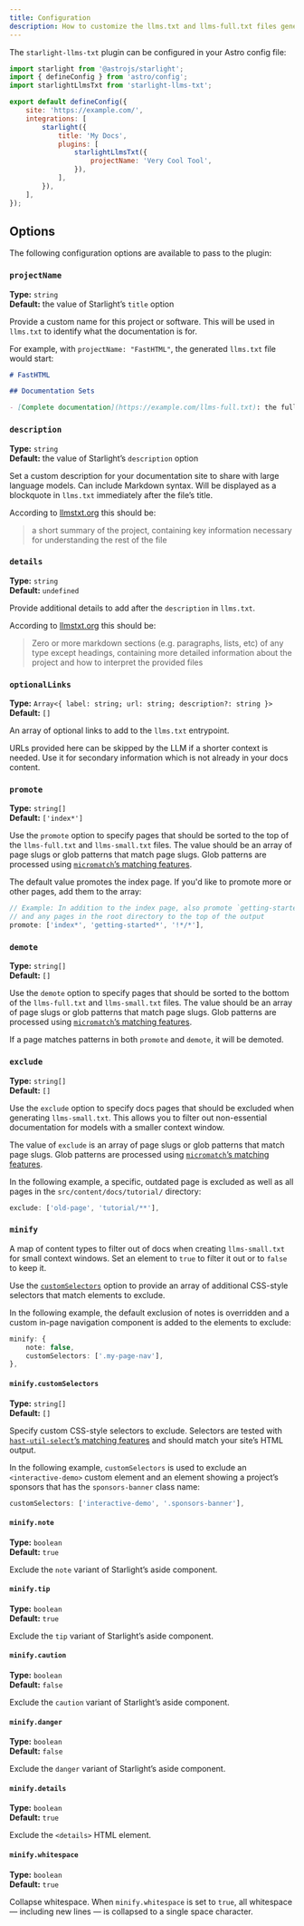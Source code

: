 ```yaml
---
title: Configuration
description: How to customize the llms.txt and llms-full.txt files generated by the starlight-llms-txt plugin
---
```


The `starlight-llms-txt` plugin can be configured in your Astro config file:

```js title="astro.config.mjs" {11-13}
import starlight from '@astrojs/starlight';
import { defineConfig } from 'astro/config';
import starlightLlmsTxt from 'starlight-llms-txt';

export default defineConfig({
	site: 'https://example.com/',
	integrations: [
		starlight({
			title: 'My Docs',
			plugins: [
				starlightLlmsTxt({
					projectName: 'Very Cool Tool',
				}),
			],
		}),
	],
});
```

## Options

The following configuration options are available to pass to the plugin:

### `projectName`

**Type:** `string`  
**Default:** the value of Starlight’s `title` option

Provide a custom name for this project or software.
This will be used in `llms.txt` to identify what the documentation is for.

For example, with `projectName: "FastHTML"`, the generated `llms.txt` file would start:

```md title="llms.txt" "FastHTML"
# FastHTML

## Documentation Sets

- [Complete documentation](https://example.com/llms-full.txt): the full documentation for FastHTML
```

### `description`

**Type:** `string`  
**Default:** the value of Starlight’s `description` option

Set a custom description for your documentation site to share with large language models.
Can include Markdown syntax.
Will be displayed as a blockquote in `llms.txt` immediately after the file’s title.

According to [llmstxt.org](https://llmstxt.org/) this should be:

> a short summary of the project, containing key information necessary for understanding the rest of the file

### `details`

**Type:** `string`  
**Default:** `undefined`

Provide additional details to add after the `description` in `llms.txt`.

According to [llmstxt.org](https://llmstxt.org/) this should be:

> Zero or more markdown sections (e.g. paragraphs, lists, etc) of any type except headings, containing more detailed information about the project and how to interpret the provided files

### `optionalLinks`

**Type:** `Array<{ label: string; url: string; description?: string }>`  
**Default:** `[]`

An array of optional links to add to the `llms.txt` entrypoint.

URLs provided here can be skipped by the LLM if a shorter context is needed.
Use it for secondary information which is not already in your docs content.

### `promote`

**Type:** `string[]`  
**Default:** `['index*']`

Use the `promote` option to specify pages that should be sorted to the top of the `llms-full.txt` and `llms-small.txt` files.
The value should be an array of page slugs or glob patterns that match page slugs.
Glob patterns are processed using [`micromatch`’s matching features](https://github.com/micromatch/micromatch#matching-features).

The default value promotes the index page. If you'd like to promote more or other pages, add them to the array:

```ts
// Example: In addition to the index page, also promote `getting-started`
// and any pages in the root directory to the top of the output
promote: ['index*', 'getting-started*', '!*/*'],
```

### `demote`

**Type:** `string[]`  
**Default:** `[]`

Use the `demote` option to specify pages that should be sorted to the bottom of the `llms-full.txt` and `llms-small.txt` files.
The value should be an array of page slugs or glob patterns that match page slugs.
Glob patterns are processed using [`micromatch`’s matching features](https://github.com/micromatch/micromatch#matching-features).

If a page matches patterns in both `promote` and `demote`, it will be demoted.
### `exclude`

**Type:** `string[]`  
**Default:** `[]`

Use the `exclude` option to specify docs pages that should be excluded when generating `llms-small.txt`.
This allows you to filter out non-essential documentation for models with a smaller context window.

The value of `exclude` is an array of page slugs or glob patterns that match page slugs.
Glob patterns are processed using [`micromatch`’s matching features](https://github.com/micromatch/micromatch#matching-features).

In the following example, a specific, outdated page is excluded as well as all pages in the `src/content/docs/tutorial/` directory:

```ts
exclude: ['old-page', 'tutorial/**'],
```

### `minify`

A map of content types to filter out of docs when creating `llms-small.txt` for small context windows.
Set an element to `true` to filter it out or to `false` to keep it.

Use the [`customSelectors`](#minifycustomselectors) option to provide an array of additional CSS-style selectors that match elements to exclude.

In the following example, the default exclusion of notes is overridden and a custom in-page navigation component is added to the elements to exclude:

```ts
minify: {
	note: false,
	customSelectors: ['.my-page-nav'],
},
```

#### `minify.customSelectors`

**Type:** `string[]`  
**Default:** `[]`

Specify custom CSS-style selectors to exclude.
Selectors are tested with [`hast-util-select`’s matching features](https://github.com/syntax-tree/hast-util-select#support) and should match your site’s HTML output.

In the following example, `customSelectors` is used to exclude an `<interactive-demo>` custom element and an element showing a project’s sponsors that has the `sponsors-banner` class name:

```ts
customSelectors: ['interactive-demo', '.sponsors-banner'],
```

#### `minify.note`

**Type:** `boolean`  
**Default:** `true`

Exclude the `note` variant of Starlight’s aside component.

#### `minify.tip`

**Type:** `boolean`  
**Default:** `true`

Exclude the `tip` variant of Starlight’s aside component.

#### `minify.caution`

**Type:** `boolean`  
**Default:** `false`

Exclude the `caution` variant of Starlight’s aside component.

#### `minify.danger`

**Type:** `boolean`  
**Default:** `false`

Exclude the `danger` variant of Starlight’s aside component.

#### `minify.details`

**Type:** `boolean`  
**Default:** `true`

Exclude the `<details>` HTML element.

#### `minify.whitespace`

**Type:** `boolean`  
**Default:** `true`

Collapse whitespace.
When `minify.whitespace` is set to `true`, all whitespace — including new lines — is collapsed to a single space character.
